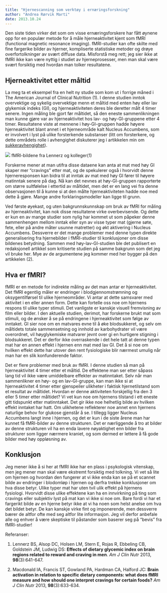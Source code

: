 ```yaml
---
title: "Hjernescanning som verktøy i ernæringsforskning"
author: "Andrea Rørvik Marti"
date: 2013.10.24
---
```


Den siste tiden virker det som om visse ernæringsforskere har fått øynene opp for en populær metode for å måle hjerneaktivitet kjent som fMRI (functional magnetic resonance imaging). fMRI-studier kan ofte skilte med fine fargerike bilder av hjerner, kompliserte statistiske metoder og drøye overfortolkninger av svært diffuse data. Misforstå meg rett; jeg sier ikke at fMRI ikke kan være nyttig i studiet av hjerneprosesser, men man skal være svært forsiktig med hvordan man tolker resultatene.

## Hjerneaktivitet etter måltid

La meg ta et eksempel fra en helt ny studie som kom ut i forrige måned i The American Journal of Clinical Nutrition (1). I denne studien inntok overvektige og sykelig overvektige menn et måltid med enten høy eller lav glykemisk indeks (GI), og hjerneaktiviteten deres ble deretter målt 4 timer senere. Ingen måling ble gjort før måltidet, så den eneste sammenlikningen man kunne gjøre var av hjerneaktivitet hos lav- og høy-GI-gruppene etter 4 timer. Resultatene viste at mennene i høy-GI-gruppen hadde høyere hjerneaktivitet blant annet i et hjerneområde kalt Nucleus Accumbens, som er involvert i lyst på ulike forsterkende substanser (litt om forsterkere, og dette områdets rolle i avhengighet diskuterer jeg i artikkelen min om [sukkeravhengighet](brokenlink/sukkeravhengighet/)).

![](images/clipboard-3786390149.png) fMRI-bildene fra Lennerz og kolleger(1)

Forskerne mener at man utifra disse dataene kan anta at mat med høy GI skaper mer "cravings" etter mat, og de spekulerer også i hvorvidt denne hjerneresponsen kan bidra til at inntak av mat med høy GI fører til høyere matinntak senere på dag. Nå kan det nevnes at høy-GI-gruppen rapporterte om større sultfølelse i ettertid av måltidet, men det er en lang vei fra denne observasjonen til å kunne si at den målte hjerneaktiviteten hadde noe med dette å gjøre. Mange andre forklaringsmodeller kan ligge til grunn.

Ved første øyekast, og uten bakgrunnskunnskap om bruk av fMRI for måling av hjerneaktivitet, kan nok disse resultatene virke overbevisende. Og dette er kun en av mange studier som nylig har kommet ut som påpeker denne sammenhengen mellom inntak eller syn av visse typer mat (gjerne søte, fete, eller på andre måter usunne matretter) og økt aktivering i Nucleus Accumbens. Dessverre er det mange problemer med denne typen direkte generalisering fra hjernebilder i fMRI-studier til konklusjoner om disse bildenes betydning. Sammen med høy-lav-GI-studien ble det publisert en redaksjonell artikkel som kritiserte studien på samme bakgrunn som det jeg vil bruke her. Mye av de argumentene jeg kommer med her bygger på den artikkelen (2).

## Hva er fMRI?

fMRI er en metode for indirekte måling av det man antar er hjerneaktivitet. Det fMRI egentlig måler er endringer i blodgjennomstrømning og oksygentilførsel til ulike hjerneområder. Vi antar at dette samsvarer med aktivitet i en eller annen form. Dette kan fortelle oss noe om hjernens respons til ulike typer stimuli. Det vanligste er kanskje visuell fremvisning av film eller bilder. I den aktuelle studien, derimot, har forskerne brukt mat som stimuli, og de ønsker å se på endringene i hjerneaktivitet som følge av inntaket. GI sier noe om en matvares evne til å øke blodsukkeret, og selv om måltidets totale sammensetning og innhold av karbohydrater vil være overordnet, vil høyglykemiske matvarer jevnt over gi en hurtigere stigning i blodsukkeret. Det er derfor ikke overraskende i det hele tatt at denne typen mat har en annen effekt i hjernen enn mat med lav GI. Det å si noe om hvilken effekt dette har utover den rent fysiologiske blir nærmest umulig når man har en slik konfunderende faktor.

Det er flere problemer med bruk av fMRI. I denne studien så man på hjerneaktivitet 4 timer etter et måltid. De effektene man ser etter såpass lang tid vil ikke være umiddelbare effekter av matinntaket. Selv når man sammenlikner en høy- og en lav-GI-gruppe, kan man ikke si at hjerneaktivitet 4 timer etter gjenspeiler ulikheter i faktisk hjernetilstand som et resultat av måltidet. Hvordan er denne aktiviteten forskjellig fra den 3 eller 5 timer etter måltidet? Vi vet kun noe om hjernens tilstand i ett eneste gitt tidspunkt etter matinntaket. Det gir ikke noe helhetlig bilde av hvilken effekt inntaket har hatt. Om ulikhetene reflekterer noe annet enn hjernens naturlige behov for glukose gjenstår å se. I tillegg ligger Nucleus Accumbens langt inne i hjernen, og det er kun i de siste årene man har kunnet få fMRI-bilder av denne strukturen. Det er nærliggende å tro at bilder av denne strukturen vil ha en enda lavere nøyaktighet enn bilder fra strukturer som ligger nærmere kraniet, og som dermed er lettere å få gode bilder med høy oppløsning av.

## Konklusjon

Jeg mener ikke å si her at fMRI ikke har en plass i psykologisk vitenskap, men jeg mener man skal være ekstremt forsiktig med tolkning. Vi vet så lite om hjernen og hvordan den fungerer at vi ikke enda kan se på et scannet bilde av endringer i blodomløp i hjernen og derfra trekke konklusjoner om hva disse betyr. Ulike typer mat har uten tvil ulik effekt på hjernens fysiologi. Hvorvidt disse ulike effektene kan ha en innvirkning på ting som cravings eller subjektiv lyst på mat kan vi ikke si noe om. Bare fordi vi har et fargerikt bilde av en hjerne betyr ikke at vi ha noen som helst anelse om hva det bildet betyr. De kan kanskje virke fint og imponerende, men dessverre bærer de altfor ofte med seg altfor lite informasjon. Jeg vil derfor anbefale alle og enhver å være skeptiske til påstander som baserer seg på "bevis" fra fMRI-studier!

Referanser:

1.  Lennerz BS, Alsop DC, Holsen LM, Stern E, Rojas R, Ebbeling CB, Goldstein JM, Ludwig DS: **Effects of dietary glycemic index on brain regions related to reward and craving in men**. *Am J Clin Nutr* 2013, **98**(3):641-647.

2.  Macdonald IA, Francis ST, Gowland PA, Hardman CA, Halford JC: **Brain activation in relation to specific dietary components: what does fMRI measure and how should one interpret cravings for certain foods?** *Am J Clin Nutr* 2013, **98**(3):633-634.
